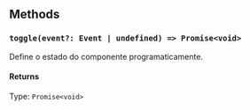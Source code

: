 
<Meta title='Components/Compositions/Piechart (Chart Download)/Complementar' />

## Methods

### `toggle(event?: Event | undefined) => Promise<void>`

Define o estado do componente programaticamente.

#### Returns

Type: `Promise<void>`
